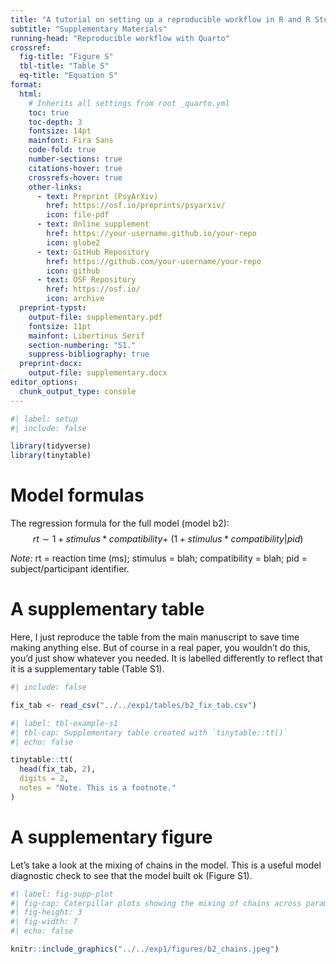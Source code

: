 ```yaml
---
title: "A tutorial on setting up a reproducible workflow in R and R Studio with Quarto"
subtitle: "Supplementary Materials"
running-head: "Reproducible workflow with Quarto"
crossref:
  fig-title: "Figure S"
  tbl-title: "Table S"
  eq-title: "Equation S"
format:
  html:
    # Inherits all settings from root _quarto.yml
    toc: true
    toc-depth: 3
    fontsize: 14pt
    mainfont: Fira Sans
    code-fold: true
    number-sections: true
    citations-hover: true
    crossrefs-hover: true
    other-links:
      - text: Preprint (PsyArXiv)
        href: https://osf.io/preprints/psyarxiv/
        icon: file-pdf
      - text: Online supplement
        href: https://your-username.github.io/your-repo
        icon: globe2
      - text: GitHub Repository
        href: https://github.com/your-username/your-repo
        icon: github
      - text: OSF Repository
        href: https://osf.io/
        icon: archive
  preprint-typst:
    output-file: supplementary.pdf
    fontsize: 11pt
    mainfont: Libertinus Serif
    section-numbering: "S1."
    suppress-bibliography: true
  preprint-docx:
    output-file: supplementary.docx
editor_options: 
  chunk_output_type: console
---
```


```r
#| label: setup
#| include: false

library(tidyverse)
library(tinytable)
```

# Model formulas #

The regression formula for the full model (model b2):
$$rt \sim 1 + stimulus * compatibility + \ 
(1 + stimulus * compatibility | pid)$$

*Note:* rt = reaction time (ms); stimulus = blah; compatibility = blah; pid = subject/participant identifier.


# A supplementary table #

Here, I just reproduce the table from the main manuscript to save time making anything else.
But of course in a real paper, you wouldn't do this, you'd just show whatever you needed.
It is labelled differently to reflect that it is a supplementary table (Table S1).

```r
#| include: false

fix_tab <- read_csv("../../exp1/tables/b2_fix_tab.csv")
```

```r
#| label: tbl-example-s1
#| tbl-cap: Supplementary table created with `tinytable::tt()`
#| echo: false

tinytable::tt(
  head(fix_tab, 2),
  digits = 2,
  notes = "Note. This is a footnote."
)
```

# A supplementary figure #

Let's take a look at the mixing of chains in the model.
This is a useful model diagnostic check to see that the model built ok (Figure S1).

```r
#| label: fig-supp-plot
#| fig-cap: Caterpillar plots showing the mixing of chains across parameters in model b2.
#| fig-height: 3
#| fig-width: 7
#| echo: false

knitr::include_graphics("../../exp1/figures/b2_chains.jpeg")
```
